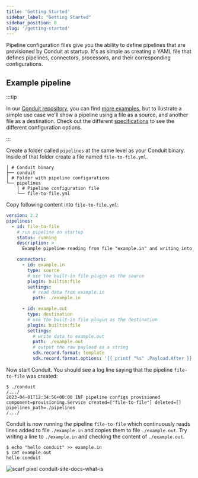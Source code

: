 ```yaml
---
title: 'Getting Started'
sidebar_label: "Getting Started"
sidebar_position: 0
slug: '/getting-started'
---
```


Pipeline configuration files give you the ability to define pipelines that are
provisioned by Conduit at startup. It's as simple as creating a YAML file that
defines pipelines, connectors, processors, and their corresponding
configurations.

## Example pipeline

:::tip

In our [Conduit repository](https://github.com/ConduitIO/conduit), you can find [more examples](https://github.com/ConduitIO/conduit/tree/main/examples/pipelines), but to ilustrate a simple use case we'll show a pipeline using a file as a source, and another file as a destination. Check out the different [specifications](/docs/using/pipelines/configuration-file) to see the different configuration options.

:::

Create a folder called `pipelines` at the same level as your Conduit binary.
Inside of that folder create a file named `file-to-file.yml`.

```shell
│ # Conduit binary
├── conduit
│ # Folder with pipeline configurations
└── pipelines
    │ # Pipeline configuration file
    └── file-to-file.yml
```

Copy following content into `file-to-file.yml`:

``` yaml title="pipelines/file-to-file.yml"
version: 2.2
pipelines:
  - id: file-to-file
    # run pipeline on startup
    status: running
    description: >
      Example pipeline reading from file "example.in" and writing into file "example.out".

    connectors:
      - id: example.in
        type: source
        # use the built-in file plugin as the source
        plugin: builtin:file
        settings:
          # read data from example.in
          path: ./example.in

      - id: example.out
        type: destination
        # use the built-in file plugin as the destination
        plugin: builtin:file
        settings:
          # write data to example.out
          path: ./example.out
          # output the raw payload as a string
          sdk.record.format: template
          sdk.record.format.options: '{{ printf "%s" .Payload.After }}'
```

Now start Conduit. You should see a log line saying that the pipeline
`file-to-file` was created:

```shell
$ ./conduit
/.../
2023-04-01T12:34:56+00:00 INF pipeline configs provisioned component=provisioning.Service created=["file-to-file"] deleted=[] pipelines_path=./pipelines
/.../
```

Conduit is now running the pipeline `file-to-file` which continuously reads
lines added to file `./example.in` and copies them to file `./example.out`. Try
writing a line to `./example.in` and checking the content of `./example.out`.

```shell
$ echo "hello conduit" >> example.in
$ cat example.out
hello conduit
```

![scarf pixel conduit-site-docs-what-is](https://static.scarf.sh/a.png?x-pxid=01346572-0d57-4df3-8399-1425db913a0a)